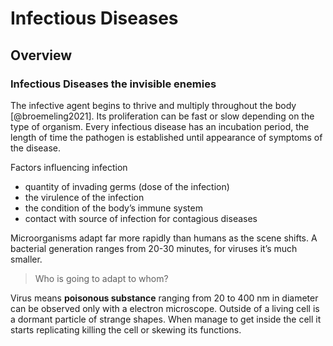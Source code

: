 # Infectious Diseases {#sec-04-InfectiousDiseases}

## Overview

### Infectious Diseases the invisible enemies

The infective agent begins to thrive and multiply throughout the body [@broemeling2021]. Its proliferation can be fast or slow depending on the type of organism. Every infectious disease has an incubation period, the length of time the pathogen is established until appearance of symptoms of the disease.

Factors influencing infection

-   quantity of invading germs (dose of the infection)
-   the virulence of the infection
-   the condition of the body's immune system
-   contact with source of infection for contagious diseases

Microorganisms adapt far more rapidly than humans as the scene shifts. A bacterial generation ranges from 20-30 minutes, for viruses it's much smaller.

> Who is going to adapt to whom?

Virus means **poisonous substance** ranging from 20 to 400 nm in diameter can be observed only with a electron microscope. Outside of a living cell is a dormant particle of strange shapes. When manage to get inside the cell it starts replicating killing the cell or skewing its functions.

